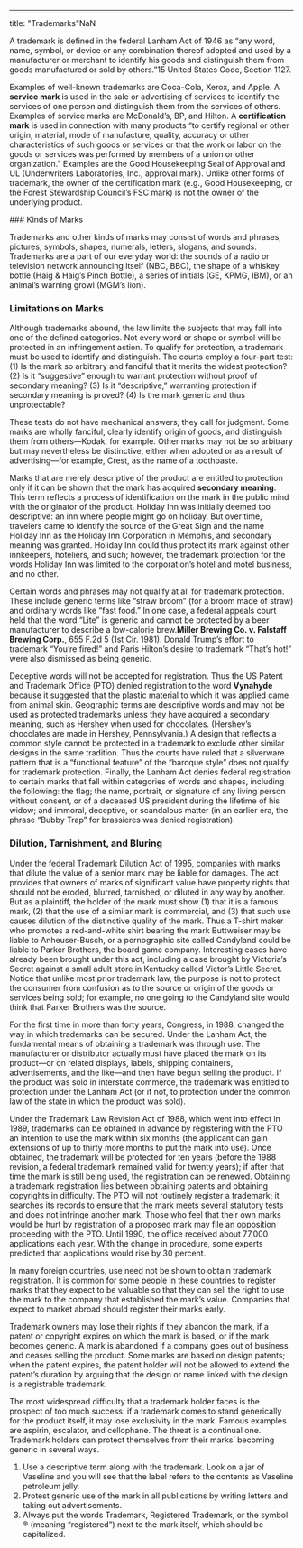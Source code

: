 ---
title: "Trademarks"NaN<div className="content-chunk" data-subsection-id = "Definitions-of-Trademarks-122t">
A trademark is defined in the federal Lanham Act of 1946 as “any word, name, symbol, or device or any combination thereof adopted and used by a manufacturer or merchant to identify his goods and distinguish them from goods manufactured or sold by others.”15 United States Code, Section 1127.

Examples of well-known trademarks are Coca-Cola, Xerox, and Apple. A **service mark** is used in the sale or advertising of services to identify the services of one person and distinguish them from the services of others. Examples of service marks are McDonald’s, BP, and Hilton. A **certification mark** is used in connection with many products “to certify regional or other origin, material, mode of manufacture, quality, accuracy or other characteristics of such goods or services or that the work or labor on the goods or services was performed by members of a union or other organization.” Examples are the Good Housekeeping Seal of Approval and UL (Underwriters Laboratories, Inc., approval mark). Unlike other forms of trademark, the owner of the certification mark (e.g., Good Housekeeping, or the Forest Stewardship Council’s FSC mark) is not the owner of the underlying product.
</div>
<div className="content-chunk" data-subsection-id = "Extent-of-Trademark-Protection-Kinds-of-Marks-123t">
### Kinds of Marks

Trademarks and other kinds of marks may consist of words and phrases, pictures, symbols, shapes, numerals, letters, slogans, and sounds. Trademarks are a part of our everyday world: the sounds of a radio or television network announcing itself (NBC, BBC), the shape of a whiskey bottle (Haig & Haig’s Pinch Bottle), a series of initials (GE, KPMG, IBM), or an animal’s warning growl (MGM’s lion).

### Limitations on Marks

Although trademarks abound, the law limits the subjects that may fall into one of the defined categories. Not every word or shape or symbol will be protected in an infringement action. To qualify for protection, a trademark must be used to identify and distinguish. The courts employ a four-part test: (1) Is the mark so arbitrary and fanciful that it merits the widest protection? (2) Is it “suggestive” enough to warrant protection without proof of secondary meaning? (3) Is it “descriptive,” warranting protection if secondary meaning is proved? (4) Is the mark generic and thus unprotectable?

These tests do not have mechanical answers; they call for judgment. Some marks are wholly fanciful, clearly identify origin of goods, and distinguish them from others—Kodak, for example. Other marks may not be so arbitrary but may nevertheless be distinctive, either when adopted or as a result of advertising—for example, Crest, as the name of a toothpaste.

Marks that are merely descriptive of the product are entitled to protection only if it can be shown that the mark has acquired **secondary meaning**. This term reflects a process of identification on the mark in the public mind with the originator of the product. Holiday Inn was initially deemed too descriptive: an inn where people might go on holiday. But over time, travelers came to identify the source of the Great Sign and the name Holiday Inn as the Holiday Inn Corporation in Memphis, and secondary meaning was granted. Holiday Inn could thus protect its mark against other innkeepers, hoteliers, and such; however, the trademark protection for the words Holiday Inn was limited to the corporation’s hotel and motel business, and no other.

Certain words and phrases may not qualify at all for trademark protection. These include generic terms like “straw broom” (for a broom made of straw) and ordinary words like “fast food.” In one case, a federal appeals court held that the word “Lite” is generic and cannot be protected by a beer manufacturer to describe a low-calorie brew.__Miller Brewing Co. v. Falstaff Brewing Corp.__, 655 F.2d 5 (1st Cir. 1981). Donald Trump’s effort to trademark “You’re fired!” and Paris Hilton’s desire to trademark “That’s hot!” were also dismissed as being generic.

Deceptive words will not be accepted for registration. Thus the US Patent and Trademark Office (PTO) denied registration to the word __Vynahyde__ because it suggested that the plastic material to which it was applied came from animal skin. Geographic terms are descriptive words and may not be used as protected trademarks unless they have acquired a secondary meaning, such as Hershey when used for chocolates. (Hershey’s chocolates are made in Hershey, Pennsylvania.) A design that reflects a common style cannot be protected in a trademark to exclude other similar designs in the same tradition. Thus the courts have ruled that a silverware pattern that is a “functional feature” of the “baroque style” does not qualify for trademark protection. Finally, the Lanham Act denies federal registration to certain marks that fall within categories of words and shapes, including the following: the flag; the name, portrait, or signature of any living person without consent, or of a deceased US president during the lifetime of his widow; and immoral, deceptive, or scandalous matter (in an earlier era, the phrase “Bubby Trap” for brassieres was denied registration).

### Dilution, Tarnishment, and Bluring

Under the federal Trademark Dilution Act of 1995, companies with marks that dilute the value of a senior mark may be liable for damages. The act provides that owners of marks of significant value have property rights that should not be eroded, blurred, tarnished, or diluted in any way by another. But as a plaintiff, the holder of the mark must show (1) that it is a famous mark, (2) that the use of a similar mark is commercial, and (3) that such use causes dilution of the distinctive quality of the mark. Thus a T-shirt maker who promotes a red-and-white shirt bearing the mark Buttweiser may be liable to Anheuser-Busch, or a pornographic site called Candyland could be liable to Parker Brothers, the board game company. Interesting cases have already been brought under this act, including a case brought by Victoria’s Secret against a small adult store in Kentucky called Victor’s Little Secret. Notice that unlike most prior trademark law, the purpose is not to protect the consumer from confusion as to the source or origin of the goods or services being sold; for example, no one going to the Candyland site would think that Parker Brothers was the source.
</div>
<div className="content-chunk" data-subsection-id = "Acquiring-Trademark-Rights-126t">
For the first time in more than forty years, Congress, in 1988, changed the way in which trademarks can be secured. Under the Lanham Act, the fundamental means of obtaining a trademark was through use. The manufacturer or distributor actually must have placed the mark on its product—or on related displays, labels, shipping containers, advertisements, and the like—and then have begun selling the product. If the product was sold in interstate commerce, the trademark was entitled to protection under the Lanham Act (or if not, to protection under the common law of the state in which the product was sold).

Under the Trademark Law Revision Act of 1988, which went into effect in 1989, trademarks can be obtained in advance by registering with the PTO an intention to use the mark within six months (the applicant can gain extensions of up to thirty more months to put the mark into use). Once obtained, the trademark will be protected for ten years (before the 1988 revision, a federal trademark remained valid for twenty years); if after that time the mark is still being used, the registration can be renewed. Obtaining a trademark registration lies between obtaining patents and obtaining copyrights in difficulty. The PTO will not routinely register a trademark; it searches its records to ensure that the mark meets several statutory tests and does not infringe another mark. Those who feel that their own marks would be hurt by registration of a proposed mark may file an opposition proceeding with the PTO. Until 1990, the office received about 77,000 applications each year. With the change in procedure, some experts predicted that applications would rise by 30 percent.

In many foreign countries, use need not be shown to obtain trademark registration. It is common for some people in these countries to register marks that they expect to be valuable so that they can sell the right to use the mark to the company that established the mark’s value. Companies that expect to market abroad should register their marks early.
</div>
<div className="content-chunk" data-subsection-id = "Loss-of-Rights-127t">
Trademark owners may lose their rights if they abandon the mark, if a patent or copyright expires on which the mark is based, or if the mark becomes generic. A mark is abandoned if a company goes out of business and ceases selling the product. Some marks are based on design patents; when the patent expires, the patent holder will not be allowed to extend the patent’s duration by arguing that the design or name linked with the design is a registrable trademark.

The most widespread difficulty that a trademark holder faces is the prospect of too much success: if a trademark comes to stand generically for the product itself, it may lose exclusivity in the mark. Famous examples are aspirin, escalator, and cellophane. The threat is a continual one. Trademark holders can protect themselves from their marks’ becoming generic in several ways.

1.  Use a descriptive term along with the trademark. Look on a jar of Vaseline and you will see that the label refers to the contents as Vaseline petroleum jelly.
2.  Protest generic use of the mark in all publications by writing letters and taking out advertisements.
3.  Always put the words Trademark, Registered Trademark, or the symbol ® (meaning “registered”) next to the mark itself, which should be capitalized.
</div>
